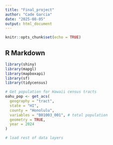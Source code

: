 ```yaml
---
title: "Final_project"
author: "Cade Garcia"
date: "2025-08-05"
output: html_document
---
```


```r
knitr::opts_chunk$set(echo = TRUE)
```

## R Markdown

```r
library(shiny)
library(mapgl)
library(mapboxapi)
library(sf)
library(tidycensus)
```

```r
# Get population for Hawaii census tracts
oahu_pop <- get_acs(
  geography = "tract",
  state = "HI",
  county = "Honolulu",
  variables = "B01003_001", # total population
  geometry = TRUE,
  year = 2024
)
```

```r
# load rest of data layers 

```
